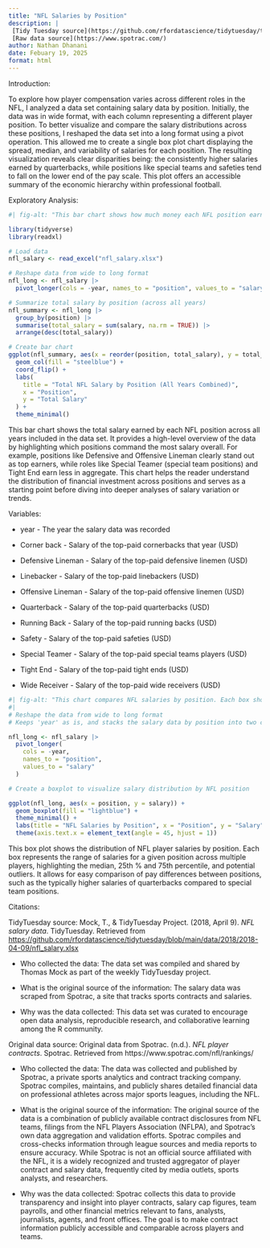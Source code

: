 ```yaml
---
title: "NFL Salaries by Position"
description: |
 [Tidy Tuesday source](https://github.com/rfordatascience/tidytuesday/tree/main/data/2018/2018-04-09)
 [Raw data source](https://www.spotrac.com/)
author: Nathan Dhanani
date: Febuary 19, 2025
format: html
---
```


Introduction:

To explore how player compensation varies across different roles in the NFL, I analyzed a data set containing salary data by position. Initially, the data was in wide format, with each column representing a different player position. To better visualize and compare the salary distributions across these positions, I reshaped the data set into a long format using a pivot operation. This allowed me to create a single box plot chart displaying the spread, median, and variability of salaries for each position. The resulting visualization reveals clear disparities being: the consistently higher salaries earned by quarterbacks, while positions like special teams and safeties tend to fall on the lower end of the pay scale. This plot offers an accessible summary of the economic hierarchy within professional football.

Exploratory Analysis:

```r
#| fig-alt: "This bar chart shows how much money each NFL position earned in total, combining all years of data. The positions are listed along the vertical axis (from top to bottom), and the length of each horizontal blue bar shows the total salary for that position — longer bars mean more money earned. At the top of the chart (with the longest bars) are Quarterbacks and Offensive Linemen, meaning they earned the most overall. Toward the bottom (with shorter bars) are positions like Special Teamers and Tight Ends, which earned less. This chart helps you quickly see which roles NFL teams spend the most on. The bars are ordered from highest paid at the top to lowest paid at the bottom."

library(tidyverse)
library(readxl)

# Load data
nfl_salary <- read_excel("nfl_salary.xlsx")

# Reshape data from wide to long format
nfl_long <- nfl_salary |>
  pivot_longer(cols = -year, names_to = "position", values_to = "salary")

# Summarize total salary by position (across all years)
nfl_summary <- nfl_long |>
  group_by(position) |>
  summarise(total_salary = sum(salary, na.rm = TRUE)) |>
  arrange(desc(total_salary))

# Create bar chart
ggplot(nfl_summary, aes(x = reorder(position, total_salary), y = total_salary)) +
  geom_col(fill = "steelblue") +
  coord_flip() +
  labs(
    title = "Total NFL Salary by Position (All Years Combined)",
    x = "Position",
    y = "Total Salary"
  ) +
  theme_minimal()
```

This bar chart shows the total salary earned by each NFL position across all years included in the data set. It provides a high-level overview of the data by highlighting which positions command the most salary overall. For example, positions like Defensive and Offensive Lineman clearly stand out as top earners, while roles like Special Teamer (special team positions) and Tight End earn less in aggregate. This chart helps the reader understand the distribution of financial investment across positions and serves as a starting point before diving into deeper analyses of salary variation or trends.

Variables:

-   year - The year the salary data was recorded

-   Corner back - Salary of the top-paid cornerbacks that year (USD)

-   Defensive Lineman - Salary of the top-paid defensive linemen (USD)

-   Linebacker - Salary of the top-paid linebackers (USD)

-   Offensive Lineman - Salary of the top-paid offensive linemen (USD)

-   Quarterback - Salary of the top-paid quarterbacks (USD)

-   Running Back - Salary of the top-paid running backs (USD)

-   Safety - Salary of the top-paid safeties (USD)

-   Special Teamer - Salary of the top-paid special teams players (USD)

-   Tight End - Salary of the top-paid tight ends (USD)

-   Wide Receiver - Salary of the top-paid wide receivers (USD)

```r

#| fig-alt: "This chart compares NFL salaries by position. Each box shows the range of salaries for a position across all years, with the line inside representing the median. Taller or higher boxes indicate higher or more variable salaries. Quarterbacks and Offensive Linemen tend to earn the most, while positions like Special Teamers and Tight Ends earn less and show less variation in pay."
#| 
# Reshape the data from wide to long format
# Keeps 'year' as is, and stacks the salary data by position into two columns: 'position' and 'salary'

nfl_long <- nfl_salary |>
  pivot_longer(
    cols = -year,
    names_to = "position",
    values_to = "salary"
  )

# Create a boxplot to visualize salary distribution by NFL position

ggplot(nfl_long, aes(x = position, y = salary)) +
  geom_boxplot(fill = "lightblue") +
  theme_minimal() +
  labs(title = "NFL Salaries by Position", x = "Position", y = "Salary") +
  theme(axis.text.x = element_text(angle = 45, hjust = 1))


```

This box plot shows the distribution of NFL player salaries by position. Each box represents the range of salaries for a given position across multiple players, highlighting the median, 25th % and 75th percentile, and potential outliers. It allows for easy comparison of pay differences between positions, such as the typically higher salaries of quarterbacks compared to special team positions.

Citations:

TidyTuesday source: Mock, T., & TidyTuesday Project. (2018, April 9). *NFL salary data*. TidyTuesday. Retrieved from <https://github.com/rfordatascience/tidytuesday/blob/main/data/2018/2018-04-09/nfl_salary.xlsx>

-   Who collected the data: The data set was compiled and shared by Thomas Mock as part of the weekly TidyTuesday project.

-   What is the original source of the information: The salary data was scraped from Spotrac, a site that tracks sports contracts and salaries.

-   Why was the data collected: This data set was curated to encourage open data analysis, reproducible research, and collaborative learning among the R community.

Original data source: Original data from Spotrac. (n.d.). *NFL player contracts*. Spotrac. Retrieved from https://www.spotrac.com/nfl/rankings/

-   Who collected the data: The data was collected and published by Spotrac, a private sports analytics and contract tracking company. Spotrac compiles, maintains, and publicly shares detailed financial data on professional athletes across major sports leagues, including the NFL.

-   What is the original source of the information: The original source of the data is a combination of publicly available contract disclosures from NFL teams, filings from the NFL Players Association (NFLPA), and Spotrac’s own data aggregation and validation efforts. Spotrac compiles and cross-checks information through league sources and media reports to ensure accuracy. While Spotrac is not an official source affiliated with the NFL, it is a widely recognized and trusted aggregator of player contract and salary data, frequently cited by media outlets, sports analysts, and researchers.

-   Why was the data collected: Spotrac collects this data to provide transparency and insight into player contracts, salary cap figures, team payrolls, and other financial metrics relevant to fans, analysts, journalists, agents, and front offices. The goal is to make contract information publicly accessible and comparable across players and teams.
